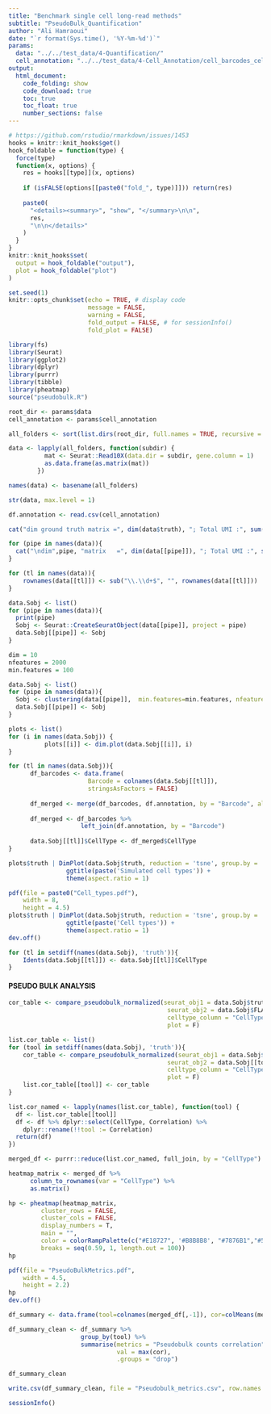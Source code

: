 ```yaml
---
title: "Benchmark single cell long-read methods"
subtitle: "PseudoBulk_Quantification"
author: "Ali Hamraoui"
date: "`r format(Sys.time(), '%Y-%m-%d')`"
params:
  data: "../../test_data/4-Quantification/"
  cell_annotation: "../../test_data/4-Cell_Annotation/cell_barcodes_celltypes.csv"
output:
  html_document:
    code_folding: show
    code_download: true
    toc: true
    toc_float: true
    number_sections: false
---
```


```r
# https://github.com/rstudio/rmarkdown/issues/1453
hooks = knitr::knit_hooks$get()
hook_foldable = function(type) {
  force(type)
  function(x, options) {
    res = hooks[[type]](x, options)
    
    if (isFALSE(options[[paste0("fold_", type)]])) return(res)
    
    paste0(
      "<details><summary>", "show", "</summary>\n\n",
      res,
      "\n\n</details>"
    )
  }
}
knitr::knit_hooks$set(
  output = hook_foldable("output"), 
  plot = hook_foldable("plot")
)
```

<!-- Set default parameters for all chunks -->
```r
set.seed(1)
knitr::opts_chunk$set(echo = TRUE, # display code
                      message = FALSE,
                      warning = FALSE,
                      fold_output = FALSE, # for sessionInfo()
                      fold_plot = FALSE)
```

```r
library(fs)
library(Seurat)
library(ggplot2)
library(dplyr)
library(purrr)
library(tibble)
library(pheatmap)
source("pseudobulk.R")
```

```r
root_dir <- params$data
cell_annotation <- params$cell_annotation
```

```r
all_folders <- sort(list.dirs(root_dir, full.names = TRUE, recursive = FALSE))

data <- lapply(all_folders, function(subdir) {
          mat <- Seurat::Read10X(data.dir = subdir, gene.column = 1)
          as.data.frame(as.matrix(mat))
        })

names(data) <- basename(all_folders)

str(data, max.level = 1)
```

```r
df.annotation <- read.csv(cell_annotation)
```

```r
cat("dim ground truth matrix =", dim(data$truth), "; Total UMI :", sum(data$truth))

for (pipe in names(data)){
  cat("\ndim",pipe, "matrix   =", dim(data[[pipe]]), "; Total UMI :", sum(data[[pipe]]))
}
```

```r
for (tl in names(data)){
    rownames(data[[tl]]) <- sub("\\.\\d+$", "", rownames(data[[tl]]))
}
```


```r
data.Sobj <- list()
for (pipe in names(data)){
  print(pipe)
  Sobj <- Seurat::CreateSeuratObject(data[[pipe]], project = pipe)
  data.Sobj[[pipe]] <- Sobj
}
```

```r
dim = 10
nfeatures = 2000
min.features = 100

data.Sobj <- list()
for (pipe in names(data)){
  Sobj <- clustering(data[[pipe]],  min.features=min.features, nfeatures=nfeatures, dim=dim)
  data.Sobj[[pipe]] <- Sobj
}
```

```r
plots <- list()
for (i in names(data.Sobj)) {
          plots[[i]] <- dim.plot(data.Sobj[[i]], i)
}
```

```r
for (tl in names(data.Sobj)){
      df_barcodes <- data.frame(
                      Barcode = colnames(data.Sobj[[tl]]),
                      stringsAsFactors = FALSE)
      
      df_merged <- merge(df_barcodes, df.annotation, by = "Barcode", all.x = TRUE)
      
      df_merged <- df_barcodes %>%
                    left_join(df.annotation, by = "Barcode")
      
      data.Sobj[[tl]]$CellType <- df_merged$CellType
}
```

```r
plots$truth | DimPlot(data.Sobj$truth, reduction = 'tsne', group.by = 'CellType')+ 
                ggtitle(paste('Simulated cell types')) +
                theme(aspect.ratio = 1)
```

```r
pdf(file = paste0("Cell_types.pdf"), 
    width = 8, 
    height = 4.5)
plots$truth | DimPlot(data.Sobj$truth, reduction = 'tsne', group.by = 'CellType')+ 
                ggtitle(paste('Cell types')) +
                theme(aspect.ratio = 1)
dev.off()
```

```r
for (tl in setdiff(names(data.Sobj), 'truth')){
    Idents(data.Sobj[[tl]]) <- data.Sobj[[tl]]$CellType 
}
```

#### PSEUDO BULK ANALYSIS

```r
cor_table <- compare_pseudobulk_normalized(seurat_obj1 = data.Sobj$truth,
                                            seurat_obj2 = data.Sobj$FLAMES,
                                            celltype_column = "CellType",
                                            plot = F)
```

```r
list.cor_table <- list()
for (tool in setdiff(names(data.Sobj), 'truth')){
    cor_table <- compare_pseudobulk_normalized(seurat_obj1 = data.Sobj$truth,
                                            seurat_obj2 = data.Sobj[[tool]],
                                            celltype_column = "CellType",
                                            plot = F)
    list.cor_table[[tool]] <- cor_table 
}
```

```r
list.cor_named <- lapply(names(list.cor_table), function(tool) {
  df <- list.cor_table[[tool]]
  df <- df %>% dplyr::select(CellType, Correlation) %>%
    dplyr::rename(!!tool := Correlation)
  return(df)
})

merged_df <- purrr::reduce(list.cor_named, full_join, by = "CellType")
```

```r
heatmap_matrix <- merged_df %>%
      column_to_rownames(var = "CellType") %>%
      as.matrix()
```

```r
hp <- pheatmap(heatmap_matrix,
         cluster_rows = FALSE,
         cluster_cols = FALSE,
         display_numbers = T,
         main = "",
         color = colorRampPalette(c("#E18727", '#B8B8B8', "#7876B1","#5CB85C"))(100),
         breaks = seq(0.59, 1, length.out = 100))
hp
```

```r
pdf(file = "PseudoBulkMetrics.pdf", 
    width = 4.5, 
    height = 2.2)
hp
dev.off()
```

```r
df_summary <- data.frame(tool=colnames(merged_df[,-1]), cor=colMeans(merged_df[,-1]))

df_summary_clean <- df_summary %>%
                    group_by(tool) %>%
                    summarise(metrics = "Pseudobulk counts correlation",
                              val = max(cor),
                              .groups = "drop")

df_summary_clean
```

```r
write.csv(df_summary_clean, file = "Pseudobulk_metrics.csv", row.names = F)
```

```r
sessionInfo()
```




